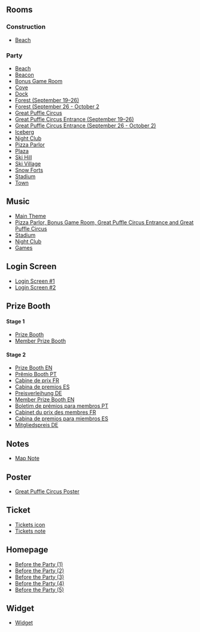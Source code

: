 

==Rooms==
===Construction===
*[[Media:Fair2012ConstBeach.swf|Beach]]

===Party===
*[[Media:Fair2012Beach.swf|Beach]]
*[[Media:Fair2012Beacon.swf|Beacon]]
*[[Media:Fair2012Party1.swf|Bonus Game Room]]
*[[Media:Fair2012Cove.swf|Cove]]
*[[Media:Fair2012Dock.swf|Dock]]
*[[Media:Fair2012Forest.swf|Forest (September 19–26)]]
*[[Media:Fair2012ForestS2.swf|Forest (September 26 - October 2]]
*[[Media:Fair2012Party3.swf|Great Puffle Circus]]
*[[Media:Fair2012Party2.swf|Great Puffle Circus Entrance (September 19–26)]]
*[[Media:Fair2012Party2S2.swf|Great Puffle Circus Entrance (September 26 - October 2)]]
*[[Media:Fair2012Berg.swf|Iceberg]]
*[[Media:Fair2012Dance.swf|Night Club]]
*[[Media:Fair2012Pizza.swf|Pizza Parlor]]
*[[Media:Fair2012Plaza.swf|Plaza]]
*[[Media:Fair2012Mtn.swf|Ski Hill]]
*[[Media:Fair2012Village.swf|Ski Village]]
*[[Media:Fair2012Forts.swf|Snow Forts]]
*[[Media:Fair2012Rink.swf|Stadium]]
*[[Media:RoomsTown-TheFair2012.swf|Town]]

==Music==
*[[Media:Music297.swf|Main Theme]]
*[[Media:Music221.swf|Pizza Parlor, Bonus Game Room, Great Puffle Circus Entrance and Great Puffle Circus]]
*[[Media:Music311.swf|Stadium]]
*[[Media:Music243.swf|Night Club]]
*[[Media:Music222.swf|Games]]

==Login Screen==
*[[Media:Fair2012Pre-Awareness.swf|Login Screen #1]]
*[[Media:Fair2012Fair-Now.swf|Login Screen #2]]

==Prize Booth==
====Stage 1====
*[[Media:Fair2012PrizeboothS1.swf|Prize Booth]]
*[[Media:Fair2012MemberprizeboothS1.swf|Member Prize Booth]]
====Stage 2====
*[[Media:Fair2012PrizeboothS2.swf|Prize Booth EN]]
*[[Media:PrizeboothTheFair2012PT.swf|Prêmio Booth PT]]
*[[Media:PrizeboothTheFair2012FR.swf|Cabine de prix FR]]
*[[Media:PrizeboothTheFair2012ES.swf|Cabina de premios ES]]
*[[Media:PrizeboothTheFair2012DE.swf|Preisverleihung DE]]
*[[Media:Fair2012PrizeboothmemberS2.swf|Member Prize Booth EN]]
*[[Media:PrizeboothmemberTheFair2012PT.swf|Boletim de prémios para membros PT]]
*[[Media:PrizeboothmemberTheFair2012FR.swf|Cabinet du prix des membres FR]]
*[[Media:PrizeboothmemberTheFair2012ES.swf|Cabina de premios para miembros ES]]
*[[Media:PrizeboothmemberTheFair2012DE.swf|Mitgliedspreis DE]]

==Notes==
*[[Media:TheFair2012Map_Party_note.swf|Map Note]]

==Poster==
*[[Media:TheFair2012Poster.swf|Great Puffle Circus Poster]]

==Ticket==
*[[Media:Fair2012TicketIcon.swf|Tickets icon]]
*[[Media:Fair2012Tickets.swf|Tickets note]]

==Homepage==
*[[Media:FilesHomepageScene 123.swf|Before the Party (1)]]
*[[Media:FilesHomepageScene 124.swf|Before the Party (2)]]
*[[Media:FilesHomepageScene 125.swf|Before the Party (3)]]
*[[Media:FilesHomepageScene_131.swf|Before the Party (4)]]
*[[Media:FilesHomepageScene 136.swf|Before the Party (5)]]

==Widget==
*[[Media:Fair2012Widget.swf|Widget]]
{{Parties}}

